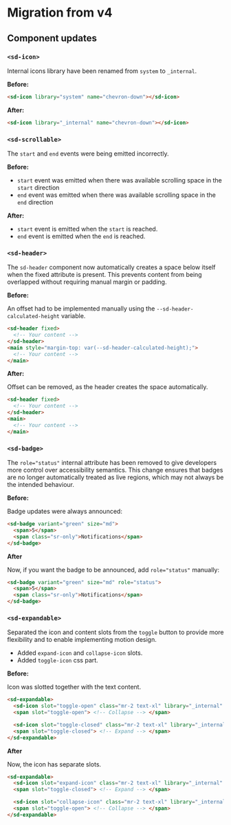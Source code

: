 
<Meta title="Packages/Components/Migration/from v4" />

# Migration from v4

## Component updates

### `<sd-icon>`

Internal icons library have been renamed from `system` to `_internal`.

**Before:**

```html
<sd-icon library="system" name="chevron-down"></sd-icon>
```

**After:**

```html
<sd-icon library="_internal" name="chevron-down"></sd-icon>
```

### `<sd-scrollable>`

The `start` and `end` events were being emitted incorrectly.

**Before:**

- `start` event was emitted when there was available scrolling space in the `start` direction
- `end` event was emitted when there was available scrolling space in the `end` direction

**After:**

- `start` event is emitted when the `start` is reached.
- `end` event is emitted when the `end` is reached.

### `<sd-header>`

The `sd-header` component now automatically creates a space below itself when the fixed attribute is present. This prevents content from being overlapped without requiring manual margin or padding.

**Before:**

An offset had to be implemented manually using the `--sd-header-calculated-height` variable.

```html
<sd-header fixed>
  <!-- Your content -->
</sd-header>
<main style="margin-top: var(--sd-header-calculated-height);">
  <!-- Your content -->
</main>
```

**After:**

Offset can be removed, as the header creates the space automatically.

```html
<sd-header fixed>
  <!-- Your content -->
</sd-header>
<main>
  <!-- Your content -->
</main>
```

### `<sd-badge>`

The `role="status"` internal attribute has been removed to give developers more control over accessibility semantics.
This change ensures that badges are no longer automatically treated as live regions, which may not always be the intended behaviour.

**Before:**

Badge updates were always announced:

```html
<sd-badge variant="green" size="md">
  <span>5</span>
  <span class="sr-only">Notifications</span>
</sd-badge>
```

**After**

Now, if you want the badge to be announced, add `role="status"` manually:

```html
<sd-badge variant="green" size="md" role="status">
  <span>5</span>
  <span class="sr-only">Notifications</span>
</sd-badge>
```

### `<sd-expandable>`

Separated the icon and content slots from the `toggle` button to provide more flexibility and to enable implementing motion design.

- Added `expand-icon` and `collapse-icon` slots.
- Added `toggle-icon` css part.

**Before:**

Icon was slotted together with the text content.

```html
<sd-expandable>
  <sd-icon slot="toggle-open" class="mr-2 text-xl" library="_internal" name="chevron-up"></sd-icon>
  <span slot="toggle-open"> <!-- Collapse --> </span>

  <sd-icon slot="toggle-closed" class="mr-2 text-xl" library="_internal" name="chevron-down"></sd-icon>
  <span slot="toggle-closed"> <!-- Expand --> </span>
</sd-expandable>
```

**After**

Now, the icon has separate slots.

```html
<sd-expandable>
  <sd-icon slot="expand-icon" class="mr-2 text-xl" library="_internal" name="chevron-down"></sd-icon>
  <span slot="toggle-closed"> <!-- Expand --> </span>

  <sd-icon slot="collapse-icon" class="mr-2 text-xl" library="_internal" name="chevron-down"></sd-icon>
  <span slot="toggle-open"> <!-- Collapse --> </span>
</sd-expandable>
```
